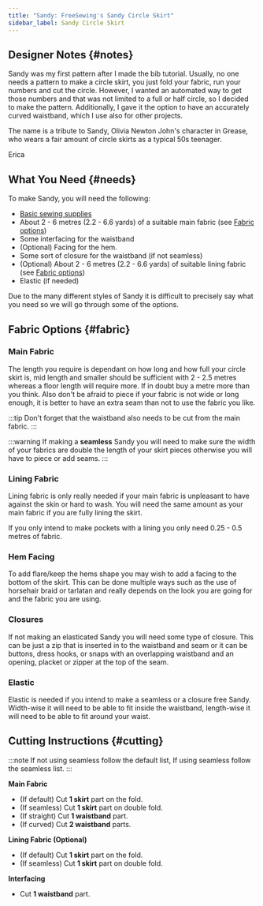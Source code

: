 ```yaml
---
title: "Sandy: FreeSewing's Sandy Circle Skirt"
sidebar_label: Sandy Circle Skirt
---
```


<DesignInfo design="sandy" />

## Designer Notes {#notes}

Sandy was my first pattern after I made the bib tutorial. Usually, no one needs
a pattern to make a circle skirt, you just fold your fabric, run your numbers
and cut the circle. However, I wanted an automated way to get those numbers and
that was not limited to a full or half circle, so I decided to make the
pattern. Additionally, I gave it the option to have an accurately curved
waistband, which I use also for other projects.

The name is a tribute to Sandy, Olivia Newton John's character in Grease, who
wears a fair amount of circle skirts as a typical 50s teenager.

Erica

## What You Need {#needs}

To make Sandy, you will need the following:

- [Basic sewing supplies](/docs/sewing/basic-sewing-supplies)
- About 2 - 6 metres (2.2 - 6.6 yards) of a suitable main fabric (see [Fabric
  options](#fabric))
- Some interfacing for the waistband
- (Optional) Facing for the hem.
- Some sort of closure for the waistband (if not seamless)
- (Optional) About 2 - 6 metres (2.2 - 6.6 yards) of suitable lining fabric
  (see [Fabric options](/#fabric))
- Elastic (if needed)

Due to the many different styles of Sandy it is difficult to precisely say what
you need so we will go through some of the options.

## Fabric Options {#fabric}

### Main Fabric

The length you require is dependant on how long and how full your circle skirt
is, mid length and smaller should be sufficient with 2 - 2.5 metres whereas a
floor length will require more. If in doubt buy a metre more than you think.
Also don't be afraid to piece if your fabric is not wide or long enough, it is
better to have an extra seam than not to use the fabric you like.

:::tip
Don't forget that the waistband also needs to be cut from the main fabric.
:::

:::warning
If making a **seamless** Sandy you will need to make sure the width of your
fabrics are double the length of your skirt pieces otherwise you will have to
piece or add seams.
:::

### Lining Fabric

Lining fabric is only really needed if your main fabric is unpleasant to have
against the skin or hard to wash. You will need the same amount as your main
fabric if you are fully lining the skirt.

If you only intend to make pockets with a lining you only need 0.25 - 0.5
metres of fabric.

### Hem Facing

To add flare/keep the hems shape you may wish to add a facing to the bottom of
the skirt. This can be done multiple ways such as the use of horsehair braid or
tarlatan and really depends on the look you are going for and the fabric you
are using.

### Closures

If not making an elasticated Sandy you will need some type of closure.
This can be just a zip that is inserted in to the waistband and seam or it can
be buttons, dress hooks, or snaps with an overlapping waistband and an opening,
placket or zipper at the top of the seam.

### Elastic

Elastic is needed if you intend to make a seamless or a closure free Sandy.
Width-wise it will need to be able to fit inside the waistband, length-wise it
will need to be able to fit around your waist.

## Cutting Instructions {#cutting}

:::note
If not using seamless follow the default list, If using seamless follow the
seamless list.
:::

**Main Fabric**

- (If default) Cut **1 skirt** part on the fold.
- (If seamless) Cut **1 skirt** part on double fold.
- (If straight) Cut **1 waistband** part.
- (If curved) Cut **2 waistband** parts.

**Lining Fabric (Optional)**

- (If default) Cut **1 skirt** part on the fold.
- (If seamless) Cut **1 skirt** part on double fold.

**Interfacing**

- Cut **1 waistband** part.
